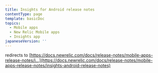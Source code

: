 ```yaml
---
title: Insights for Android release notes
contentType: page
template: basicDoc
topics:
  - Mobile apps
  - New Relic Mobile apps
  - Insights app
japaneseVersion: ''
---
```


redirects to [https://docs.newrelic.com/docs/release-notes/mobile-apps-release-notes/i...](https://docs.newrelic.com/docs/release-notes/mobile-apps-release-notes/insights-android-release-notes)
